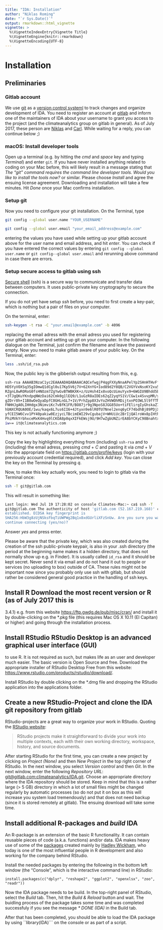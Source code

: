 ```yaml
---
title: "IDA: Installation"
author: "Niklas Roming"
date: "`r Sys.Date()`"
output: rmarkdown::html_vignette
vignette: >
  %\VignetteIndexEntry{Vignette Title}
  %\VignetteEngine{knitr::rmarkdown} 
  %\VignetteEncoding{UTF-8}
---
```


# Installation

## Preliminaries
### Gitlab account
We use [git](https://en.wikipedia.org/wiki/Git) as a [version control 
systeml](https://en.wikipedia.org/wiki/Version_control) to track changes and 
organize development of IDA. You need to register an account at 
[gitlab](https://gitlab.com/users/sign_in) and inform one of the maintainers of 
IDA about your username to grant you access to the project (and the 
climateanalytics group on gitlab in general). As of July 2017, these person are 
[Niklas](mailto:niklas.roming@climateanalytics.org) and 
[Carl](mailto:carl.schleussner@climateanalytics.org). While waiting for a reply,
you can continue below ;)

### macOS: Install developer tools
Open up a terminal (e.g. by hitting the *cmd*
and *space* key and typing *Terminal*) and enter ``git``. If you have never
installed anything related to coding on your Mac before, this will likely result
in a message stating that *The "git" command requires the command line developer
tools. Would you like to install the tools now?* or similar. Please choose
*Install* and agree the ensuing license agreement. Downloading and installation
will take a few minutes. Hit *Done* once your Mac confirms installation.

### Setup git
Now you need to configure your git installation. On the Terminal,
type

```bash
git config --global user.name "YOUR_USERNAME"
```

```bash
git config --global user.email "your_email_address@example.com"
``` 

entering the values you have used while setting up your gitlab account above for
the user name and email address, and hit *enter*. You can check if you have
entered the correct values by entering ``git config --global user.name`` or
``git config--global user.email`` and rerunning above command in case there are
errors.

### Setup secure access to gitlab using ssh
[Secure shell](https://en.wikipedia.org/wiki/Secure_Shell) (ssh) is a secure way to
communicate and transfer data between computers. It uses public-private key
cryptography to secure the connection.

If you do not yet have setup *ssh* before, you need to first create a key-pair,
which is nothing but a pair of files on your computer.

On the terminal, enter:

```bash
ssh-keygen -t rsa -C "your.email@example.com" -b 4096
```

replacing the email adress with the email adress you used for registering your
gitlab account and setting up git on your computer. In the following dialogue on
the Terminal, just confirm the filename and leave the password empty. Now you
need to make gitlab aware of your public key. On the Terminal, enter:

```bash
less .ssh/id_rsa.pub
```

Now, the public key is the gibberish output resulting from this, e.g.

```bash 
ssh-rsa AAAAB3NzaC1yc2EAAAADAQABAAACAQCefwgjP4qgFXXyNnaAPelYp2SHnHTHvFfpp52b4Hiy
HD5YyVOXSq35gIOmwQ1dCgl0u17Kp5V6j7V+62XnYG+Iod89d2Y8QB/C2VGYVxNsoKY2xu5woPQ63FLQ
RZgnL8wRORoG0fsHNOzm7ZgYwGvBTWBKXK+z/UzHsh4Ix8voQcUimuYyx9+6WGIU9Bhdd5bHtrdvFVA/
+3TJgQKuYKndpqNWzDai62Cmk0g1lEQ9/L1uGzR8aIDEs62qZ2yqYS1V/CGw1x4SvvpMR/yoFUvpO8TF
gZOrr8h+I1B8wOeQyaDpfC0GHLnGL7+1V/PrhZpp8X3vYoZHVWOhMDijtxnPO3WL5l9ffTNuSFtNvrkf
FNHHJgA0LIHHdgx3NimviKc7vBfK1FR/BO87jr9g3NpoS8JGG85Uo+tiFElirgIyGhskaZ7UalC+BSW5
hbNXCRQUA0OE/1wu/kaqx6L7us6II6+4Jtyxn9e6lR0TU7Nnel2enq6yCF74bdhBj89PDjXbi4ulwAZF
yfCEI5W6Cvv1PY40pakiw0EzjycLTBcimEWI29vCgubajV+WHUiUc2BrIjQAlroWx8pIHthEXY+h5Wno
PhiMVkYrbhxceMxK4Hvq9lCKOA8p0qxXIFkEWsj9U/9H7wZgbUNZirEA8bYCKyC98BnahtxWTsjX6+eB
iw== it@climateanalytics.com
```

This key is not actually functioning anymore ;)

Copy the key by highlighting everything from (including) ```ssh-rsa``` and to
(including) the email adress, pressing *cmd* + *C* and pasting it via *cmd* +
*V* into the appropriate field on
[https://gitlab.com/profile/keys](https://gitlab.com/profile/keys) (login with
your previously account credential required), and click *Add key*. You can close
the key on the Terminal by pressing *q*.

Now, to make this key actually work, you need to login to gitlab via the
Terminal once:

```bash
ssh -T git@gitlab.com
```

This will result in something like:

```bash
Last login: Wed Jul 19 17:28:02 on console Climates-Mac:~ ca$ ssh -T
git@gitlab.com The authenticity of host 'gitlab.com (52.167.219.168)' can't be
established. ECDSA key fingerprint is
SHA256:HbW3g8zUjNSksFbqTiUWPWg2Bq1x8xdGUrliXFzSnUw. Are you sure you want to
continue connecting (yes/no)?
```

Answer *yes* and press enter.

Please be aware that the private key, which was also created during the creation of the ssh public-private keypair, is also in your .ssh directory (the period at the beginning name makes it a hidden directory, that does not normally show up e.g. in Finder). It is usually called ``id_rsa`` and it should be kept secret. Never send it via email and do not hand it out to people or services (no uploading to box) outside of CA. These rules might not be important now since you probably only use ssh with gitlab, but should rather be considered general good practice in the handling of ssh keys.

## Install R Download the most recent version or R (as of July 2017 this is
3.4.1) e.g. from this website
[https://ftp.gwdg.de/pub/misc/cran/](https://ftp.gwdg.de/pub/misc/cran/) and
install it by double-clicking on the \*.pkg file (this requires Mac OS X 10.11
(El Capitan) or higher) and going through the installation process.

## Install RStudio RStudio Desktop is an advanced graphical user interface (GUI)
to use R. It is not required as such, but makes life as an user and developer
much easier. The basic version is Open Source and free. Download the appropriate
installer of RStudio Desktop Free from this website:
[https://www.rstudio.com/products/rstudio/download/](https://www.rstudio.com/products/rstudio/download/).

Install RStudio by double clicking on the \*.dmg file and dropping the RStudio
application into the applications folder.

## Create a new RStudio-Project and clone the IDA git repository from gitlab 
RStudio-projects are a great way to organize your work in RStudio. Quoting the
[RStudio
website](https://support.rstudio.com/hc/en-us/articles/200526207-Using-Projects):

> RStudio projects make it straightforward to divide your work into multiple
> contexts, each with their own working directory, workspace, history, and
> source documents.

After starting RStudio for the first time, you can create a new project by
clicking on *Project (None)* and then *New Project* in the top right corner of
RStudio. In the next window, you select *Version control* and then *Git*. In the
next window, enter the following *Repository URL*:
[git@gitlab.com:climateanalytics/IDA.git](git@gitlab.com:climateanalytics/IDA.git).
Choose an appropriate directory where the IDA repository should be stored. Keep
in mind that this is a rather large (> 5 GB) directory in which a lot of small
files might be changed regularly by automatic processes (so do not put it on box
as this will increase you system load tremendously) and that does not need
backup (since it is stored remotely at gitlab). The ensuing download will take
some time.

## Install additional R-packages and *build* IDA
An R-package is an extension of the basic R functionality. It can contain
reusable pieces of code (a.k.a.
functions) and/or data. IDA makes heavy use of some of the
[packages](http://tidyverse.org) created mainly by [Hadley
Wickham](http://hadley.nz), who today is one of the most influential people in R
development and also working for the company behind RStudio.

Install the needed packages by entering the following in the bottom left window
(the "Console", which is the interactive command line) in RStudio:

```install.packages(c("dplyr", "reshape2", "ggplot2", "openxlsx", "zoo",
"readr")) ```

Now the IDA package needs to be build. In the top-right panel of RStudio, select
the *Build* tab. Then, hit the *Build & Reload* button and wait. The buidling
process of the package takes some time and was completed successfuly if you see
the message *\* DONE (IDA)* in the Build tab.

After that has been completed, you should be able to load the IDA package by
using ``library(IDA)``` on the console or as part of a script.

